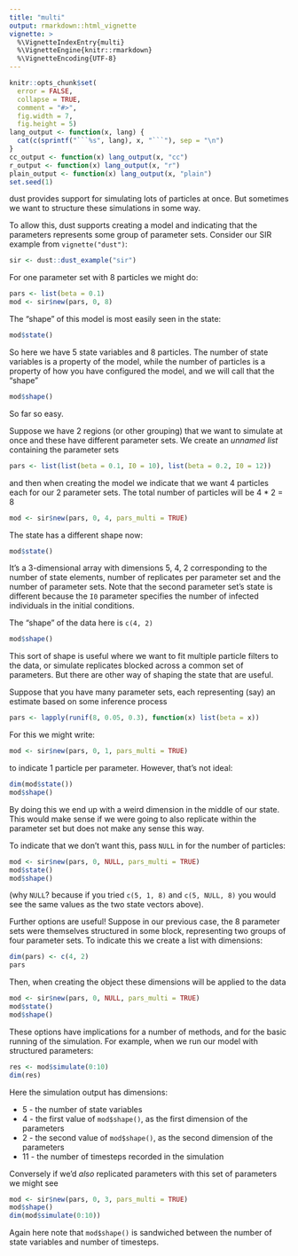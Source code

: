 ```yaml
---
title: "multi"
output: rmarkdown::html_vignette
vignette: >
  %\VignetteIndexEntry{multi}
  %\VignetteEngine{knitr::rmarkdown}
  %\VignetteEncoding{UTF-8}
---
```


```r
knitr::opts_chunk$set(
  error = FALSE,
  collapse = TRUE,
  comment = "#>",
  fig.width = 7,
  fig.height = 5)
lang_output <- function(x, lang) {
  cat(c(sprintf("```%s", lang), x, "```"), sep = "\n")
}
cc_output <- function(x) lang_output(x, "cc")
r_output <- function(x) lang_output(x, "r")
plain_output <- function(x) lang_output(x, "plain")
set.seed(1)
```

dust provides support for simulating lots of particles at once. But sometimes we want to structure these simulations in some way.

To allow this, dust supports creating a model and indicating that the parameters represents some group of parameter sets. Consider our SIR example from `vignette("dust")`:

```r
sir <- dust::dust_example("sir")
```

For one parameter set with 8 particles we might do:

```r
pars <- list(beta = 0.1)
mod <- sir$new(pars, 0, 8)
```

The "shape" of this model is most easily seen in the state:

```r
mod$state()
```

So here we have 5 state variables and 8 particles. The number of state variables is a property of the model, while the number of particles is a property of how you have configured the model, and we will call that the "shape"

```r
mod$shape()
```

So far so easy.

Suppose we have 2 regions (or other grouping) that we want to simulate at once and these have different parameter sets. We create an *unnamed list* containing the parameter sets

```r
pars <- list(list(beta = 0.1, I0 = 10), list(beta = 0.2, I0 = 12))
```

and then when creating the model we indicate that we want 4 particles each for our 2 parameter sets. The total number of particles will be 4 * 2 = 8

```r
mod <- sir$new(pars, 0, 4, pars_multi = TRUE)
```

The state has a different shape now:

```r
mod$state()
```

It's a 3-dimensional array with dimensions 5, 4, 2 corresponding to the number of state elements, number of replicates per parameter set and the number of parameter sets. Note that the second parameter set's state is different because the `I0` parameter specifies the number of infected individuals in the initial conditions.

The "shape" of the data here is `c(4, 2)`

```r
mod$shape()
```

This sort of shape is useful where we want to fit multiple particle filters to the data, or simulate replicates blocked across a common set of parameters. But there are other way of shaping the state that are useful.

Suppose that you have many parameter sets, each representing (say) an estimate based on some inference process

```r
pars <- lapply(runif(8, 0.05, 0.3), function(x) list(beta = x))
```

For this we might write:

```r
mod <- sir$new(pars, 0, 1, pars_multi = TRUE)
```

to indicate 1 particle per parameter. However, that's not ideal:

```r
dim(mod$state())
mod$shape()
```

By doing this we end up with a weird dimension in the middle of our state. This would make sense if we were going to also replicate within the parameter set but does not make any sense this way.

To indicate that we don't want this, pass `NULL` in for the number of particles:

```r
mod <- sir$new(pars, 0, NULL, pars_multi = TRUE)
mod$state()
mod$shape()
```

(why `NULL`? because if you tried `c(5, 1, 8)` and `c(5, NULL, 8)` you would see the same values as the two state vectors above).

Further options are useful! Suppose in our previous case, the 8 parameter sets were themselves structured in some block, representing two groups of four parameter sets. To indicate this we create a list with dimensions:

```r
dim(pars) <- c(4, 2)
pars
```

Then, when creating the object these dimensions will be applied to the data

```r
mod <- sir$new(pars, 0, NULL, pars_multi = TRUE)
mod$state()
mod$shape()
```

These options have implications for a number of methods, and for the basic running of the simulation. For example, when we run our model with structured parameters:

```r
res <- mod$simulate(0:10)
dim(res)
```

Here the simulation output has dimensions:

* 5 - the number of state variables
* 4 - the first value of `mod$shape()`, as the first dimension of the parameters
* 2 - the second value of `mod$shape()`, as the second dimension of the parameters
* 11 - the number of timesteps recorded in the simulation

Conversely if we'd *also* replicated parameters with this set of parameters we might see

```r
mod <- sir$new(pars, 0, 3, pars_multi = TRUE)
mod$shape()
dim(mod$simulate(0:10))
```

Again here note that `mod$shape()` is sandwiched between the number of state variables and number of timesteps.
